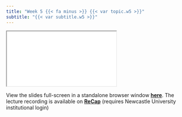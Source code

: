 ```yaml
---
title: "Week 5 {{< fa minus >}} {{< var topic.w5 >}}"
subtitle: "{{< var subtitle.w5 >}}"
---
```


:::{.column-page-right}

```{=html}
<iframe class="slide-deck" src="{{< var slides.w5 >}}"></iframe>
```

View the slides full-screen in a standalone browser window [**here**]({{< var slides.w5 >}}){target="_blank"}. The lecture recording is available on [**ReCap**](https://campus.recap.ncl.ac.uk/Panopto/Pages/Sessions/List.aspx#folderID=%22699937e9-4554-40ed-8e00-af8d00092271%22){target="_blank"} (requires Newcastle University institutional login)
:::

